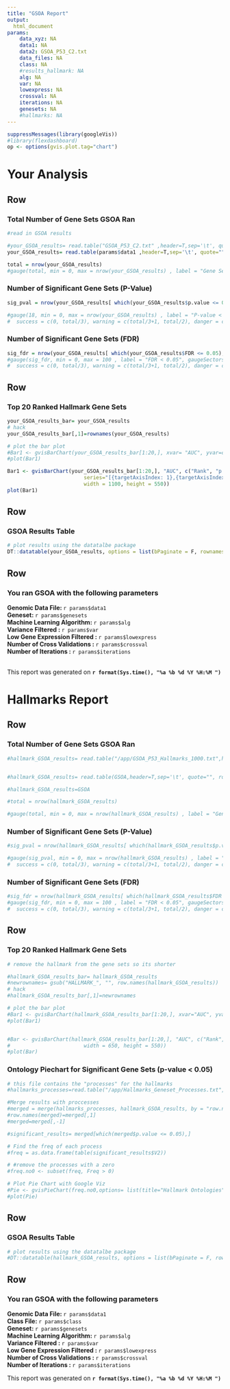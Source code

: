 ```yaml
---
title: "GSOA Report"
output: 
  html_document
params: 
    data_xyz: NA
    data1: NA
    data2: GSOA_P53_C2.txt 
    data_files: NA
    class: NA
    #results_hallmark: NA
    alg: NA
    var: NA
    lowexpress: NA
    crossval: NA
    iterations: NA
    genesets: NA
    #hallmarks: NA 
---
```


```r
suppressMessages(library(googleVis))
#library(flexdashboard)
op <- options(gvis.plot.tag="chart")
```


# Your Analysis {data-icon="fa-user"}

Row {data-width=300}
-------------------------------------

### Total Number of Gene Sets GSOA Ran
```r

#read in GSOA results

#your_GSOA_results= read.table("GSOA_P53_C2.txt" ,header=T,sep='\t', quote="", row.names = 1)
your_GSOA_results= read.table(params$data1 ,header=T,sep='\t', quote="", row.names = 1)

total = nrow(your_GSOA_results)
#gauge(total, min = 0, max = nrow(your_GSOA_results) , label = "Gene Sets" )

```
    
### Number of Significant Gene Sets (P-Value)
    
```r
sig_pval = nrow(your_GSOA_results[ which(your_GSOA_results$p.value <= 0.05),])

#gauge(18, min = 0, max = nrow(your_GSOA_results) , label = "P-value < 0.05", gaugeSectors(
#  success = c(0, total/3), warning = c(total/3+1, total/2), danger = c(total/2+1, sig_pval)))

```

### Number of Significant Gene Sets (FDR)

```r
sig_fdr = nrow(your_GSOA_results[ which(your_GSOA_results$FDR <= 0.05),])
#gauge(sig_fdr, min = 0, max = 100 , label = "FDR < 0.05", gaugeSectors(
#  success = c(0, total/3), warning = c(total/3+1, total/2), danger = c(total/2+1, sig_pval)))
```

Row {data-height=575}
-------------------------------------

### Top 20 Ranked Hallmark Gene Sets

```r

your_GSOA_results_bar= your_GSOA_results
# hack
your_GSOA_results_bar[,1]=rownames(your_GSOA_results)

# plot the bar plot
#Bar1 <- gvisBarChart(your_GSOA_results_bar[1:20,], xvar= "AUC", yvar=c("Rank", "p.value"), options= list(fontSize=10.5, width = 1400, height = 550, title= "Top 20 Gene Sets", legend="right",hAxes="[{title:'Rank', titleTextStyle: {color: 'black', fontSize:14}}]", titleTextStyle="{color:'Black',fontName:'Arial',fontSize:18}",isStacked =  FALSE, chartArea= "{ width: '35%', height: '75%'}" ) )
#plot(Bar1)

Bar1 <- gvisBarChart(your_GSOA_results_bar[1:20,], "AUC", c("Rank", "p.value"),options=list(title= "Top 20 Gene Sets",
                         series="[{targetAxisIndex: 1},{targetAxisIndex:0}]",hAxis="{title:'P-value',   titleTextStyle:{color:'blue', fontSize:14}}" , titleTextStyle="{color:'Black',fontName:'Arial',fontSize:18}", chartArea= "{ width: '45%', height: '75%'}",
                         width = 1100, height = 550))
plot(Bar1)

```


Row {data-width=300}
-------------------------------------
### GSOA Results Table
```r

# plot results using the datatalbe package
DT::datatable(your_GSOA_results, options = list(bPaginate = F, rownames= T, bFilter= T, bInfo =T, bLengthChange =T))
```

Row {data-width=300}
-------------------------------------

### You ran GSOA with the following parameters 

 **Genomic Data File: **  `r params$data1 `         
 **Geneset: **  `r params$genesets`  
 **Machine Learning Algorithm: **  `r params$alg`  
 **Variance Filtered : **  `r params$var`  
 **Low Gene Expression Filtered : **   `r params$lowexpress`  
 **Number of Cross Validations : **  `r params$crossval`  
 **Number of Iterations : ** `r params$iterations`  

<br>
<i class="fa fa-calendar"></i>
This report was generated on **`r format(Sys.time(), "%a %b %d %Y %H:%M ")`** 









# Hallmarks Report {data-icon="fa-life-ring"}

Row {data-width=300}
-------------------------------------

### Total Number of Gene Sets GSOA Ran
```r

#hallmark_GSOA_results= read.table("/app/GSOA_P53_Hallmarks_1000.txt",header=T,sep='\t', quote="", row.names = 1)


#hallmark_GSOA_results= read.table(GSOA,header=T,sep='\t', quote="", row.names = 1)

#hallmark_GSOA_results=GSOA

#total = nrow(hallmark_GSOA_results)

#gauge(total, min = 0, max = nrow(hallmark_GSOA_results) , label = "Gene Sets" )

```
    
### Number of Significant Gene Sets (P-Value)
    
```r
#sig_pval = nrow(hallmark_GSOA_results[ which(hallmark_GSOA_results$p.value <= 0.05),])

#gauge(sig_pval, min = 0, max = nrow(hallmark_GSOA_results) , label = "P-value < 0.05", gaugeSectors(
#  success = c(0, total/3), warning = c(total/3+1, total/2), danger = c(total/2+1, sig_pval)))

```

### Number of Significant Gene Sets (FDR)

```r
#sig_fdr = nrow(hallmark_GSOA_results[ which(hallmark_GSOA_results$FDR <= 0.05),])
#gauge(sig_fdr, min = 0, max = 100 , label = "FDR < 0.05", gaugeSectors(
#  success = c(0, total/3), warning = c(total/3+1, total/2), danger = c(total/2+1, sig_pval)))
```


Row {data-height=575}
-------------------------------------

### Top 20 Ranked Hallmark Gene Sets

```r

# remove the hallmark from the gene sets so its shorter

#hallmark_GSOA_results_bar= hallmark_GSOA_results
#newrownames= gsub("HALLMARK_", "", row.names(hallmark_GSOA_results))
# hack
#hallmark_GSOA_results_bar[,1]=newrownames

# plot the bar plot
#Bar1 <- gvisBarChart(hallmark_GSOA_results_bar[1:20,], xvar="AUC", yvar=c("Rank", "p.value"), options= list(fontSize=10.5, width = 650, height = 550, title= "Top 20 Gene Sets", legend="right",hAxes="[{title:'Rank', titleTextStyle: {color: 'black', fontSize:14}}]", titleTextStyle="{color:'Black',fontName:'Arial',fontSize:18}",isStacked =  FALSE, chartArea= "{ width: '40%', height: '75%'}" ))
#plot(Bar1)


#Bar <- gvisBarChart(hallmark_GSOA_results_bar[1:20,], "AUC", c("Rank", "p.value"),options=list(title= "Top 20 Gene Sets", legend="bottom",series="[{targetAxisIndex: 1},{targetAxisIndex:0}]",hAxis="{title:'P-value',   titleTextStyle:{color:'blue', fontSize:14}}" , titleTextStyle="{color:'Black',fontName:'Arial',fontSize:18}", chartArea= "{ width: '40%', height: '75%'}" ,
#                        width = 650, height = 550))
#plot(Bar)

```


### Ontology Piechart for Significant Gene Sets (p-value < 0.05)

```r
# this file contains the "processes" for the hallmarks 
#hallmarks_processes=read.table("/app/Hallmarks_Geneset_Processes.txt", header=F,sep='\t', quote="", row.names = 1)

#Merge results with proccesses
#merged = merge(hallmarks_processes, hallmark_GSOA_results, by = "row.names")
#row.names(merged)=merged[,1]
#merged=merged[,-1]

#significant_results= merged[which(merged$p.value <= 0.05),]

# Find the freq of each process
#freq = as.data.frame(table(significant_results$V2))

# #remove the processes with a zero
#freq.no0 <- subset(freq, Freq > 0) 

# Plot Pie Chart with Google Viz
#Pie <- gvisPieChart(freq.no0,options= list(title="Hallmark Ontologies", is3D= F, width=500, height=600, fontSize=15, legend ='left', chartArea= "{left: 10, top: 75, width: '100%', height: '100%'}", titleTextStyle="{color:'Black',fontName:'Arial',fontSize:18}"))
#plot(Pie)

```


Row {data-width=300}
-------------------------------------
### GSOA Results Table
```r

# plot results using the datatalbe package
#DT::datatable(hallmark_GSOA_results, options = list(bPaginate = F, rownames= T, bFilter= T, bInfo =T, bLengthChange =T))
```


Row {data-width=300}
-------------------------------------

### You ran GSOA with the following parameters 

**Genomic Data File: **  `r params$data1 `         
**Class File: **  `r params$class`  
**Geneset: **  `r params$genesets`  
**Machine Learning Algorithm: **  `r params$alg`  
**Variance Filtered : **  `r params$var`  
**Low Gene Expression Filtered : **   `r params$lowexpress`  
**Number of Cross Validations : **  `r params$crossval`  
**Number of Iterations : ** `r params$iterations`  

<i class="fa fa-calendar"></i>
This report was generated on **`r format(Sys.time(), "%a %b %d %Y %H:%M ")`** 


